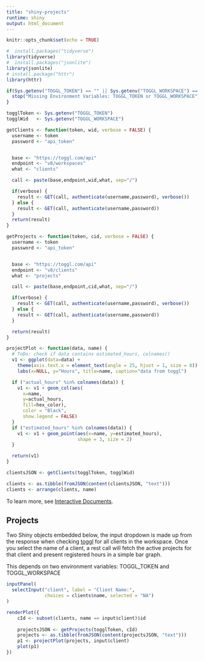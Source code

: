 ```yaml
---
title: "shiny-projects"
runtime: shiny
output: html_document
---
```


```r
knitr::opts_chunk$set(echo = TRUE)
```

```r
#  install.packages("tidyverse")
library(tidyverse)
#  install.packages("jsonlite")
library(jsonlite)
# install.package("httr")
library(httr)
```

```r
if(Sys.getenv("TOGGL_TOKEN") == "" || Sys.getenv("TOGGL_WORKSPACE") == "") {
  stop("Missing Environment Variables: TOGGL_TOKEN or TOGGL_WORKSPACE")
}

togglToken <- Sys.getenv("TOGGL_TOKEN")
togglWid   <- Sys.getenv("TOGGL_WORKSPACE")

getClients <- function(token, wid, verbose = FALSE) {
  username <- token
  password <- "api_token"


  base <- "https://toggl.com/api"
  endpoint <- "v8/workspaces"
  what <- "clients"

  call <- paste(base,endpoint,wid,what, sep="/")

  if(verbose) {
    result <- GET(call, authenticate(username,password), verbose())
  } else {
    result <- GET(call, authenticate(username,password))
  }
  return(result)
}

getProjects <- function(token, cid, verbose = FALSE) {
  username <- token
  password <- "api_token"


  base <- "https://toggl.com/api"
  endpoint <- "v8/clients"
  what <- "projects"

  call <- paste(base,endpoint,cid,what, sep="/")

  if(verbose) {
    result <- GET(call, authenticate(username,password), verbose())
  } else {
    result <- GET(call, authenticate(username,password))
  }

  return(result)
}

projectPlot <- function(data, name) {
  # ToDo: check if data contains estimated_hours, colnames()
  v1 <- ggplot(data=data) +
    theme(axis.text.x = element_text(angle = 25, hjust = 1, size = 8)) +
    labs(x=NULL, y="Hours", title=name, caption="data from toggl")

  if ("actual_hours" %in% colnames(data)) {
    v1 <- v1 + geom_col(aes(
      x=name,
      y=actual_hours,
      fill=hex_color),
      color = "Black", 
      show.legend = FALSE)
  }
  if ("estimated_hours" %in% colnames(data)) {
    v1 <- v1 + geom_point(aes(x=name, y=estimated_hours),
                          shape = 3, size = 2)
  }

  return(v1)
}
```

```r
clientsJSON <- getClients(togglToken, togglWid)

clients <- as.tibble(fromJSON(content(clientsJSON, "text")))
clients <- arrange(clients, name)
```

To learn more, see [Interactive Documents](http://rmarkdown.rstudio.com/authoring_shiny.html).

## Projects

Two Shiny objects embedded below, the input dropdown is made up from the response when checking [toggl](www.toogl.com) for all clients in the workspace. Once you select the name of a client, a rest call will fetch the active projects for that client and present registered hours in a simple bar graph.


This depends on two environment variables: TOGGL_TOKEN and TOGGL_WORKSPACE


```r
inputPanel(
  selectInput("client", label = "Client Name:",
              choices = clients$name, selected = "NA")
)

renderPlot({
    cId <- subset(clients, name == input$client)$id
 
    projectsJSON <- getProjects(togglToken, cId)
    projects <- as.tibble(fromJSON(content(projectsJSON, "text")))
    p1 <- projectPlot(projects, input$client)
    plot(p1)
})
```

